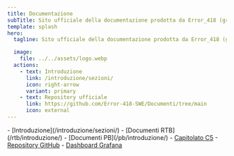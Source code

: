 ```yaml
---
title: Documentazione
subTitle: Sito ufficiale della documentazione prodotta da Error_418 (gruppo 7) nell'ambito del corso di Ingegneria del Software (Università degli Studi di Padova, A.A. 2023/2024).
template: splash
hero:
  tagline: Sito ufficiale della documentazione prodotta da Error_418 (gruppo 7) nell'ambito del corso di Ingegneria del Software (Università degli Studi di Padova, A.A. 2023/2024).

  image:
    file: ../../assets/logo.webp
  actions:
    - text: Introduzione
      link: /introduzione/sezioni/
      icon: right-arrow
      variant: primary
    - text: Repository ufficiale
      link: https://github.com/Error-418-SWE/Documenti/tree/main
      icon: external
---
```



<CardGrid>
  <ListCard title="Sezioni">
    - [Introduzione](/introduzione/sezioni/)
    - [Documenti RTB](/rtb/introduzione/)
    - [Documenti PB](/pb/introduzione/)
  </ListCard>
  <ListCard title="Link utili">
    - <a title="Capitolato" href="https://www.math.unipd.it/~tullio/IS-1/2023/Progetto/C5.pdf" target="_blank">Capitolato C5</a>
    - <a title="GitHub" href="https://github.com/Error-418-SWE/Documenti/tree/main" target="_blank">Repository GitHub</a>
    - <a title="Grafana" href="https://error418swe.grafana.net/public-dashboards/9392efccc5a5427c850fc9ec81df7dff" target="_blank">Dashboard Grafana</a>
  </ListCard>
</CardGrid>
